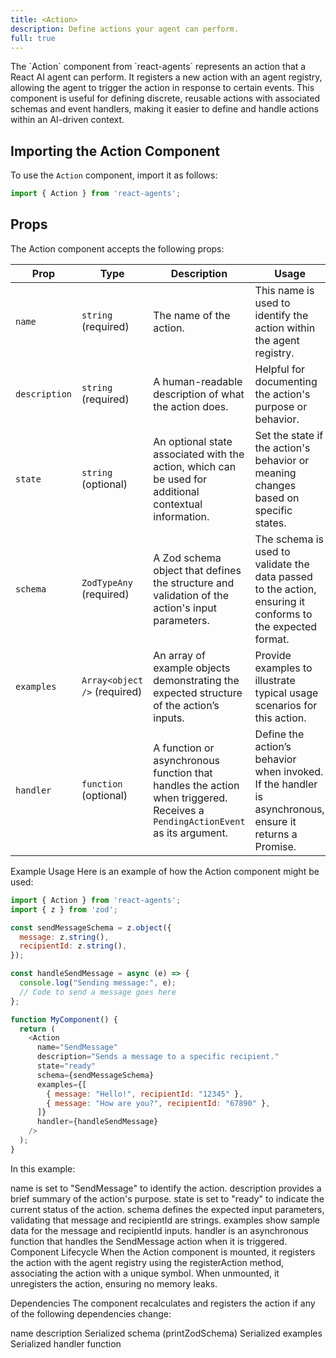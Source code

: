 ```yaml
---
title: <Action>
description: Define actions your agent can perform.
full: true
---
```


<InlineTOC defaultOpen items={toc} />
The `Action` component from `react-agents` represents an action that a React AI agent can perform. It registers a new action with an agent registry, allowing the agent to trigger the action in response to certain events. This component is useful for defining discrete, reusable actions with associated schemas and event handlers, making it easier to define and handle actions within an AI-driven context.

## Importing the Action Component
To use the `Action` component, import it as follows:
```javascript
import { Action } from 'react-agents';
```

## Props
The Action component accepts the following props:

| **Prop**      | **Type**          | **Description**                                                                                                                                  | **Usage**                                                                                                           |
|---------------|-------------------|--------------------------------------------------------------------------------------------------------------------------------------------------|---------------------------------------------------------------------------------------------------------------------|
| `name`        | `string` (required) | The name of the action.                                                                                                                          | This name is used to identify the action within the agent registry.                                                 |
| `description` | `string` (required) | A human-readable description of what the action does.                                                                                            | Helpful for documenting the action's purpose or behavior.                                                           |
| `state`       | `string` (optional) | An optional state associated with the action, which can be used for additional contextual information.                                           | Set the state if the action's behavior or meaning changes based on specific states.                                 |
| `schema`      | `ZodTypeAny` (required) | A Zod schema object that defines the structure and validation of the action's input parameters.                                                  | The schema is used to validate the data passed to the action, ensuring it conforms to the expected format.          |
| `examples`    | `Array<object />` (required) | An array of example objects demonstrating the expected structure of the action’s inputs.                                                          | Provide examples to illustrate typical usage scenarios for this action.                                             |
| `handler`     | `function` (optional) | A function or asynchronous function that handles the action when triggered. Receives a `PendingActionEvent` as its argument.                      | Define the action’s behavior when invoked. If the handler is asynchronous, ensure it returns a Promise.             |

Example Usage
Here is an example of how the Action component might be used:
```javascript
import { Action } from 'react-agents';
import { z } from 'zod';

const sendMessageSchema = z.object({
  message: z.string(),
  recipientId: z.string(),
});

const handleSendMessage = async (e) => {
  console.log("Sending message:", e);
  // Code to send a message goes here
};

function MyComponent() {
  return (
    <Action
      name="SendMessage"
      description="Sends a message to a specific recipient."
      state="ready"
      schema={sendMessageSchema}
      examples={[
        { message: "Hello!", recipientId: "12345" },
        { message: "How are you?", recipientId: "67890" },
      ]}
      handler={handleSendMessage}
    />
  );
}
```

In this example:

name is set to "SendMessage" to identify the action.
description provides a brief summary of the action's purpose.
state is set to "ready" to indicate the current status of the action.
schema defines the expected input parameters, validating that message and recipientId are strings.
examples show sample data for the message and recipientId inputs.
handler is an asynchronous function that handles the SendMessage action when it is triggered.
Component Lifecycle
When the Action component is mounted, it registers the action with the agent registry using the registerAction method, associating the action with a unique symbol. When unmounted, it unregisters the action, ensuring no memory leaks.

Dependencies
The component recalculates and registers the action if any of the following dependencies change:

name
description
Serialized schema (printZodSchema)
Serialized examples
Serialized handler function